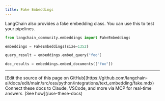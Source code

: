 ```yaml
---
title: Fake Embeddings
---
```


LangChain also provides a fake embedding class. You can use this to test your pipelines.

```python
from langchain_community.embeddings import FakeEmbeddings
```

```python
embeddings = FakeEmbeddings(size=1352)
```

```python
query_result = embeddings.embed_query("foo")
```

```python
doc_results = embeddings.embed_documents(["foo"])
```

---

<Callout icon="pen-to-square" iconType="regular">
    [Edit the source of this page on GitHub](https://github.com/langchain-ai/docs/edit/main/src/oss/python/integrations/text_embedding/fake.mdx)
</Callout>
<Tip icon="terminal" iconType="regular">
    Connect these docs to Claude, VSCode, and more via MCP for    real-time answers. [See how](/use-these-docs)
</Tip>
